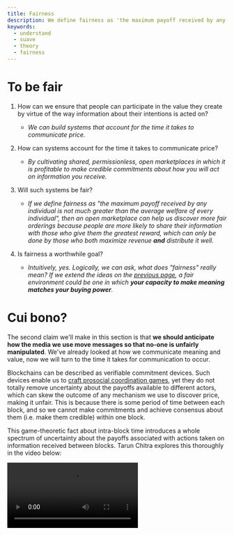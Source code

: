 ```yaml
---
title: Fairness
description: We define fairness as 'the maximum payoff received by any individual is not so much greater than the average welfare of every individual', and show how this definition can apply to communicating information effectively in distributed systems.
keywords:
  - understand
  - suave
  - theory
  - fairness
---
```



# To be fair

1. How can we ensure that people can participate in the value they create by virtue of the way information about their intentions is acted on? 

    - _We can build systems that account for the time it takes to communicate price._

2. How can systems account for the time it takes to communicate price? 
    
    - _By cultivating shared, permissionless, open marketplaces in which it is profitable to make credible commitments about how you will act on information you receive._  

3. Will such systems be fair? 

    - _If we define fairness as "the maximum payoff received by any individual is not much greater than the average welfare of every individual", then an open marketplace can help us discover more fair orderings because people are more likely to share their information with those who give them the greatest reward, which can only be done by those who both maximize revenue **and** distribute it well._

4. Is fairness a worthwhile goal? 

    - _Intuitively, yes. Logically, we can ask, what does "fairness" really mean? If we extend the ideas on the [previous page](/learn/meaning), a fair environment could be one in which **your capacity to make meaning matches your buying power**._

# Cui bono?

The second claim we'll make in this section is that **we should anticipate how the media we use move messages so that no-one is unfairly manipulated**. We've already looked at how we communicate meaning and value, now we will turn to the time it takes for communication to occur.

Blockchains can be described as verifiable commitment devices. Such devices enable us to [craft prosocial coordination games](https://www.kernel.community/en/learn/module-1/dreamers/#an-infinite-stock-of-games), yet they do not totally remove uncertainty about the payoffs available to different actors, which can skew the outcome of any mechanism we use to discover price, making it unfair. This is because there is some period of time between each block, and so we cannot make commitments and achieve consensus about them (i.e. make them credible) within one block.

This game-theoretic fact about intra-block time introduces a whole spectrum of uncertainty about the payoffs associated with actions taken on information received between blocks. Tarun Chitra explores this thoroughly in the video below:

<Video src="https://www.youtube-nocookie.com/embed/WYH7n4M016A?start=14626" title="Towards a Theory of MEV: Uncertainty" />

One of the key questions Tarun poses in this presentation is, "How do we **achieve a balance** between maximizing revenue (which is good for the stability of systems, especially if they rely on arbitrage), and making sure that the expected welfare for all participants - on average - is not so far away from the maximum payoff."

In order to analyze this question, Tarun starts by looking at fairness in terms of specific applications, rather than the system as a whole. In particular, he shows that applications all have a payoff function, which depends on a set of permutations (i.e. how you order transactions). Such payoff functions can be "smooth" (i.e. the order of transactions doesn't lead to significant differences in the payoff available if there is sufficient liquidity). He proved this in the context of AMMs, where the maximum and expected payoff are only separated multiplicatively by a factor of `log(n)`.

However, payoff functions in the context of _liquidations_ are discontinuous. If the price drops below a certain point, everything happens, but until such time, nothing happens. So, if you can permute the transactions from a specific application such that the order results in the price dropping below the point at which a liquidation occurs, then you can achieve payoffs which differ significantly from the average. This is unfair, by our definition. It also means that liquidations are the fundamental basis for payoffs: any payoff functions in blockchains can be written as a sum of liquidation games. It's worth reflecting deeply on this point:

> **People taking leverage serves as the basis for the set of all payoffs**. 

Moreover, the maximum and expected payoff in the context of liquidation games is separated multiplicatively by a factor of `n!`. This is a much bigger problem if we're trying to craft fair systems that do not advantage those who can act on price information they receive first.

# Fairier transforms

Tarun asks another question, based on the above: "Is there a way in which, given a payoff function, we can determine the difference between the average and maximum payoff such that we can provide some guarantees on fairness?" He suggests that an analogue of Fourier transforms can assist us do exactly this.

If all payoffs are the sum of liquidation games, we can decompose them in the same way we can separate out different frequencies in a complex waveform. The "high frequency" waves are equivalent to sets of transactions in which there are very few permutations that can trigger a liquidation. The "low frequency" waves are equivalent to sets of transactions where many different permutations can trigger a liquidation. This allows us to analyze how constrained we are in realising a particular payoff (lots of high frequencies `=` constrained, lots of low frequencies `=` not constrained). 

We can go further by looking at the Fourier coefficient. If a set of permutations is large, and the Fourier coefficient over that set is large, then the value of the payoff function approaches the average across all permutations. If the set is small, but has a very large coefficient, it approaches the maximum value. Tarun also introduces the Uncertainty Principle which, in this case, states that if you make a function really sharp (highly specified/exact), the Fourier transform of that function cannot also be sharp. This leads us to three facts:

1. Liquidations generate all payoff functions
2. The Fourier transform provides a way of going from a given payoff to that payoff represented in the basis of all liquidations
3. The Uncertainty Principle provides a bound on the expected value over the maximum value

These three facts together give us an explicit way to quantify fairness! 

In practice, this means that to avoid maximally unfair payoffs, we need to have a sufficiently large set of possible orderings _and_ there needs to be a large degree of overlap between the possible orderings and the Fourier coefficient. The way to achieve this is an **open marketplace for mechanisms** at the application level.

# Generally suave

This is exactly what Suave is: an open marketplace for applications that determine specific ways of ordering transactions, such that we can provide approximate fairness guarantees _in general_, i.e. across any new use case that occurs indefinitely into the future.

It's important to understand the _general_ nature of Suave. As we have stressed, MEV is a general phenomenon which arises from the time it takes to communicate. People have been aware of this for centuries, but no-one has attempted to build systems that can account for it, because no-one had the sort of verifiable commitment devices (blockchains) we enjoy.

Bitcoin represents a new medium with/in which we can coordinate the creation and distribution of money. Ethereum represents a new medium with/in which we can coordinate _in general_. However, the commitments this requires are public, which means that the information they contain can be manipulated in the time it takes to verify a new block, creating unfair outcomes for those seeking to coordinate.

**Suave represents a new medium with/in which we can coordinate how everyone coordinates**. Suave is the metacognition for every other coordination system. And we do mean every other coordination system: everything from blockchains to traditional exchanges to Google AdWords suffers from some version of MEV.

If you reflected on that fact that people taking leverage serves as the basis for all payoff functions, you might begin to sense how deep this runs. Derivatives are weapons of mass destruction not because of some intrinsic flaw in their own structure, but because the market mechanisms used to trade them cannot account for the way that liquidations skew payoff functions. Suave fixes this.

<AlignItems horizontal="center" vertical="center" sideMargin={0}>
<div>
  <img alt="Fairier Transformers" src={require('/static/img/fairier-transformers.png').default} />
</div>
</AlignItems>